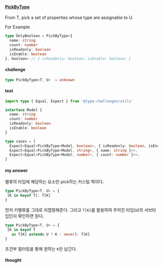 #### [PickByType](https://typehero.dev/challenge/pickbytype) 

From T, pick a set of properties whose type are assignable to U.

For Example

```typescript
type OnlyBoolean = PickByType<{
  name: string
  count: number
  isReadonly: boolean
  isEnable: boolean
}, boolean> // { isReadonly: boolean; isEnable: boolean; }
```

#### challenge
```typescript
type PickByType<T, U>  = unknown
```

#### test 

```typescript
import type { Equal, Expect } from '@type-challenges/utils'

interface Model {
  name: string
  count: number
  isReadonly: boolean
  isEnable: boolean
}

type cases = [
  Expect<Equal<PickByType<Model, boolean>, { isReadonly: boolean, isEnable: boolean }>>,
  Expect<Equal<PickByType<Model, string>, { name: string }>>,
  Expect<Equal<PickByType<Model, number>, { count: number }>>,
]
```

#### my answer

밸류의 타입에 해당하는 요소만 pick하는 커스텀 픽이다.

```typescript
type PickByType<T, U> = {
 [K in keyof T]: T[K]
}
```

먼저 키밸류를 그대로 리맵핑해준다. 그리고 ```T[K]```를 활용하여 주어진 타입(```U```)의 서브타입인지 확인하면 된다.

```typescript
type PickByType<T, U> = {
 [K in keyof T
   as T[K] extends U ? K : never]: T[K]
}
```

조건부 필터링을 통해 원하는 ```K```만 남긴다.

#### thought 
